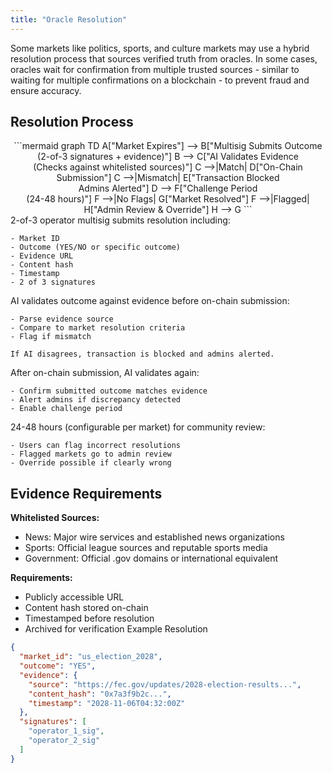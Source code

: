 ```yaml
---
title: "Oracle Resolution"
---
```


Some markets like politics, sports, and culture markets may use a hybrid resolution process that sources verified truth from oracles. In some cases, oracles wait for confirmation from multiple trusted sources - similar to waiting for multiple confirmations on a blockchain - to prevent fraud and ensure accuracy.

## Resolution Process

<div align="center">
```mermaid
graph TD
    A["Market Expires"] --> B["Multisig Submits Outcome<br/>(2-of-3 signatures + evidence)"]
    B --> C["AI Validates Evidence<br/>(Checks against whitelisted sources)"]
    C -->|Match| D["On-Chain Submission"]
    C -->|Mismatch| E["Transaction Blocked<br/>Admins Alerted"]
    D --> F["Challenge Period<br/>(24-48 hours)"]
    F -->|No Flags| G["Market Resolved"]
    F -->|Flagged| H["Admin Review & Override"]
    H --> G
```

</div>

<Steps>
  <Step title="Operator Multisig" titleSize="h3">
    2-of-3 operator multisig submits resolution including:

    - Market ID
    - Outcome (YES/NO or specific outcome)
    - Evidence URL
    - Content hash
    - Timestamp
    - 2 of 3 signatures
  </Step>
  <Step title="AI Validation" titleSize="h3">
    AI validates outcome against evidence before on-chain submission:

    - Parse evidence source
    - Compare to market resolution criteria
    - Flag if mismatch

    If AI disagrees, transaction is blocked and admins alerted.
  </Step>
  <Step title="Post-Submission Check" titleSize="h3">
    After on-chain submission, AI validates again:

    - Confirm submitted outcome matches evidence
    - Alert admins if discrepancy detected
    - Enable challenge period
  </Step>
  <Step title="Challenge Period" titleSize="h3">
    24-48 hours (configurable per market) for community review:

    - Users can flag incorrect resolutions
    - Flagged markets go to admin review
    - Override possible if clearly wrong
  </Step>
</Steps>

## Evidence Requirements

**Whitelisted Sources:**

- News: Major wire services and established news organizations
- Sports: Official league sources and reputable sports media
- Government: Official .gov domains or international equivalent

**Requirements:**

- Publicly accessible URL
- Content hash stored on-chain
- Timestamped before resolution
- Archived for verification Example Resolution

```json
{
  "market_id": "us_election_2028",
  "outcome": "YES",
  "evidence": {
    "source": "https://fec.gov/updates/2028-election-results...",
    "content_hash": "0x7a3f9b2c...",
    "timestamp": "2028-11-06T04:32:00Z"
  },
  "signatures": [
    "operator_1_sig",
    "operator_2_sig"
  ]
}
```